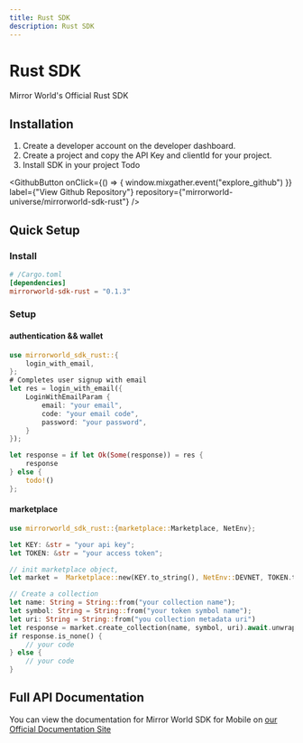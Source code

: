```yaml
---
title: Rust SDK
description: Rust SDK
---
```


# Rust SDK

Mirror World's Official Rust SDK

## Installation

1. Create a developer account on the developer dashboard.
2. Create a project and copy the API Key and clientId for your project.
3. Install SDK in your project Todo

<GithubButton
  onClick={() => {
    window.mixgather.event("explore_github")
  }}
  label={"View Github Repository"}
  repository={"mirrorworld-universe/mirrorworld-sdk-rust"}
/>

## Quick Setup

### Install

```toml
# /Cargo.toml
[dependencies]
mirrorworld-sdk-rust = "0.1.3"
```

### Setup

#### authentication && wallet

```rust
use mirrorworld_sdk_rust::{
    login_with_email,
};
# Completes user signup with email
let res = login_with_email({
    LoginWithEmailParam {
        email: "your email",
        code: "your email code",
        password: "your password",
    }
});

let response = if let Ok(Some(response)) = res {
    response
} else {
    todo!()
};

```

#### marketplace

```rust
use mirrorworld_sdk_rust::{marketplace::Marketplace, NetEnv};

let KEY: &str = "your api key";
let TOKEN: &str = "your access token";

// init marketplace object,
let market =  Marketplace::new(KEY.to_string(), NetEnv::DEVNET, TOKEN.to_string());

// Create a collection
let name: String = String::from("your collection name");
let symbol: String = String::from("your token symbol name");
let uri: String = String::from("you collection metadata uri")
let response = market.create_collection(name, symbol, uri).await.unwrap();
if response.is_none() {
    // your code
} else {
    // your code
}
```

## Full API Documentation

You can view the documentation for Mirror World SDK for Mobile on
[our Official Documentation Site](/rust/rust-api)
